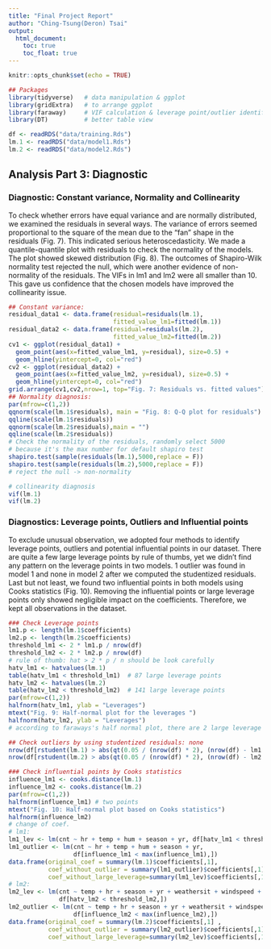 ---
title: "Final Project Report"
author: "Ching-Tsung(Deron) Tsai"
output: 
  html_document:
    toc: true
    toc_float: true
---

```{r setup, include=FALSE}
knitr::opts_chunk$set(echo = TRUE)
```

```{r library, warning=FALSE, message=FALSE}
## Packages
library(tidyverse)   # data manipulation & ggplot
library(gridExtra)   # to arrange ggplot
library(faraway)     # VIF calculation & leverage point/outlier identification
library(DT)          # better table view
```

```{r data}
df <- readRDS("data/training.Rds")
lm.1 <- readRDS("data/model1.Rds")
lm.2 <- readRDS("data/model2.Rds")
```


## Analysis Part 3: Diagnostic

### Diagnostic: Constant variance, Normality and Collinearity   

To check whether errors have equal variance and are normally distributed, we examined the residuals in several ways. The variance of errors seemed proportional to the square of the mean due to the "fan" shape in the residuals (Fig. 7). This indicated serious heteroscedasticity. We made a quantile-quantile plot with residuals to check the normality of the models. The plot showed skewed distribution (Fig. 8). The outcomes of Shapiro-Wilk normality test rejected the null, which were another evidence of non-normality of the residuals. The VIFs in lm1 and lm2 were all smaller than 10. This gave us confidence that the chosen models have improved the collinearity issue.

```{r normality}
## Constant variance:
residual_data1 <- data.frame(residual=residuals(lm.1),
                             fitted_value_lm1=fitted(lm.1))
residual_data2 <- data.frame(residual=residuals(lm.2),
                             fitted_value_lm2=fitted(lm.2))
cv1 <- ggplot(residual_data1) +
  geom_point(aes(x=fitted_value_lm1, y=residual), size=0.5) +
  geom_hline(yintercept=0, col="red") 
cv2 <- ggplot(residual_data2) +
  geom_point(aes(x=fitted_value_lm2, y=residual), size=0.5) +
  geom_hline(yintercept=0, col="red") 
grid.arrange(cv1,cv2,nrow=1, top="Fig. 7: Residuals vs. fitted values")
## Normality diagnosis:
par(mfrow=c(1,2))
qqnorm(scale(lm.1$residuals), main = "Fig. 8: Q-Q plot for residuals")
qqline(scale(lm.1$residuals)) 
qqnorm(scale(lm.2$residuals),main = "")
qqline(scale(lm.2$residuals))
# Check the normality of the residuals, randomly select 5000 
# because it's the max number for default shapiro test
shapiro.test(sample(residuals(lm.1),5000,replace = F))  
shapiro.test(sample(residuals(lm.2),5000,replace = F)) 
# reject the null -> non-normality

# collinearity diagnosis
vif(lm.1) 
vif(lm.2) 
```

### Diagnostics: Leverage points, Outliers and Influential points

To exclude unusual observation, we adopted four methods to identify leverage points, outliers and potential influential points in our dataset. There are quite a few large leverage points by rule of thumbs, yet we didn’t find any pattern on the leverage points in two models. 1 outlier was found in model 1 and none in model 2 after we computed the studentized residuals. Last but not least, we found two influential points in both models using Cooks statistics (Fig. 10). Removing the influential points or large leverage points only showed negligible impact on the coefficients. Therefore, we kept all observations in the dataset.

```{r outlier}
### Check Leverage points
lm1.p <- length(lm.1$coefficients)
lm2.p <- length(lm.2$coefficients)
threshold_lm1 <- 2 * lm1.p / nrow(df) 
threshold_lm2 <- 2 * lm2.p / nrow(df) 
# rule of thumb: hat > 2 * p / n should be look carefully
hatv_lm1 <- hatvalues(lm.1)
table(hatv_lm1 < threshold_lm1)  # 87 large leverage points
hatv_lm2 <- hatvalues(lm.2)
table(hatv_lm2 < threshold_lm2)  # 141 large leverage points
par(mfrow=c(1,2))
halfnorm(hatv_lm1, ylab = "Leverages") 
mtext("Fig. 9: Half-normal plot for the leverages ")
halfnorm(hatv_lm2, ylab = "Leverages") 
# according to faraways's half normal plot, there are 2 large leverage points

## Check outliers by using studentized residuals: none
nrow(df[rstudent(lm.1) > abs(qt(0.05 / (nrow(df) * 2), (nrow(df) - lm1.p - 1))), ])
nrow(df[rstudent(lm.2) > abs(qt(0.05 / (nrow(df) * 2), (nrow(df) - lm2.p - 1))), ])

### Check influential points by Cooks statistics
influence_lm1 <- cooks.distance(lm.1)
influence_lm2 <- cooks.distance(lm.2)
par(mfrow=c(1,2))
halfnorm(influence_lm1) # two points
mtext("Fig. 10: Half-normal plot based on Cooks statistics")
halfnorm(influence_lm2)
# change of coef.
# lm1:
lm1_lev <- lm(cnt ~ hr + temp + hum + season + yr, df[hatv_lm1 < threshold_lm1,])
lm1_outlier <- lm(cnt ~ hr + temp + hum + season + yr, 
                  df[influence_lm1 < max(influence_lm1),])
data.frame(original_coef = summary(lm.1)$coefficients[,1], 
           coef_without_outlier = summary(lm1_outlier)$coefficients[,1],
           coef_without_large_leverage=summary(lm1_lev)$coefficients[,1])
# lm2:
lm2_lev <- lm(cnt ~ temp + hr + season + yr + weathersit + windspeed + weekday,
              df[hatv_lm2 < threshold_lm2,])
lm2_outlier <- lm(cnt ~ temp + hr + season + yr + weathersit + windspeed + weekday,
                  df[influence_lm2 < max(influence_lm2),])
data.frame(original_coef = summary(lm.2)$coefficients[,1] , 
           coef_without_outlier = summary(lm2_outlier)$coefficients[,1],
           coef_without_large_leverage=summary(lm2_lev)$coefficients[,1])
```